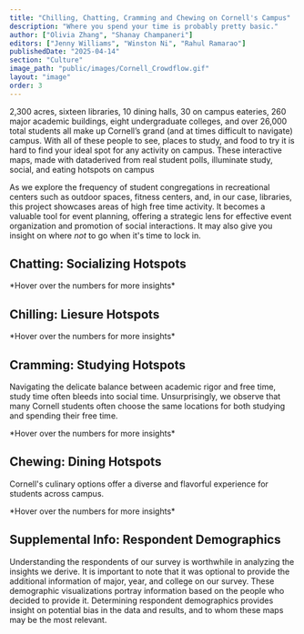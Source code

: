 ```yaml
---
title: "Chilling, Chatting, Cramming and Chewing on Cornell's Campus"
description: "Where you spend your time is probably pretty basic."
author: ["Olivia Zhang", "Shanay Champaneri"]
editors: ["Jenny Williams", "Winston Ni", "Rahul Ramarao"]
publishedDate: "2025-04-14"
section: "Culture"
image_path: "public/images/Cornell_Crowdflow.gif"
layout: "image"
order: 3
---
```


2,300 acres, sixteen libraries, 10 dining halls, 30 on campus eateries, 260 major academic buildings, eight undergraduate colleges, and over 26,000 total students all make up Cornell’s grand (and at times difficult to navigate) campus. With all of these people to see, places to study, and food to try it is hard to find your ideal spot for any activity on campus. These interactive maps, made with dataderived from real student polls, illuminate study, social, and eating hotspots on campus

As we explore the frequency of student congregations in recreational centers such as outdoor spaces, fitness centers, and, in our case, libraries, this project showcases areas of high free time activity. It becomes a valuable tool for event planning, offering a strategic lens for effective event organization and promotion of social interactions. It may also give you insight on where *not* to go when it's time to lock in.

## Chatting: Socializing Hotspots

<PlotLoader plotId="crowd-image-1" />
*Hover over the numbers for more insights*

## Chilling: Liesure Hotspots
<PlotLoader plotId="crowd-image-2" />
*Hover over the numbers for more insights*


## Cramming: Studying Hotspots

Navigating the delicate balance between academic rigor and free time, study time often bleeds into social time. Unsurprisingly, we observe that many Cornell students often choose the same locations for both studying and spending their free time.

<PlotLoader plotId="crowd-image-3" />
*Hover over the numbers for more insights*

## Chewing: Dining Hotspots

 Cornell's culinary options offer a diverse and flavorful experience for students across campus. 

<PlotLoader plotId="crowd-image-4" />
*Hover over the numbers for more insights*

## Supplemental Info: Respondent Demographics 

Understanding the respondents of our survey is worthwhile in analyzing the insights we derive. It is important to note that it was optional to provide the additional information of major, year, and college on our survey. These demographic visualizations portray information based on the people who decided to provide it. Determining respondent demographics provides insight on potential bias in the data and results, and to whom these maps may be the most relevant.

<PlotLoader plotId="crowd-bar-1"/>

<PlotLoader plotId="crowd-bar-2"/>

<PlotLoader plotId="crowd-bar-3"/>